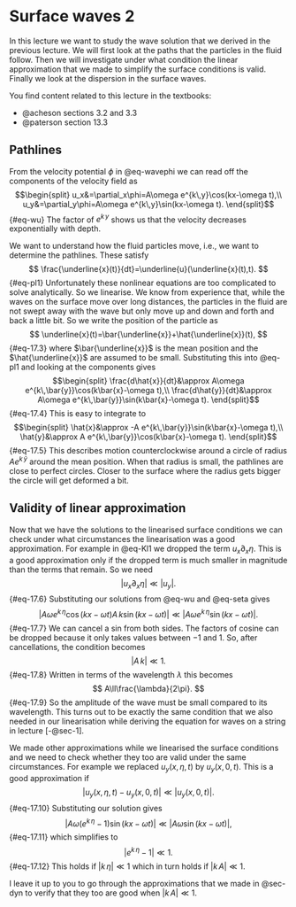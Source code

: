 # Surface waves 2
In this lecture we want to study the wave solution that we derived in the
previous lecture. We will first look at the paths that the particles in the
fluid follow. Then we will investigate under what condition the linear
approximation that we made to simplify the surface conditions is valid. Finally
we look at the dispersion in the surface waves.

You find content related to this lecture in the textbooks:

- @acheson sections 3.2 and 3.3
- @paterson section 13.3

## Pathlines
From the velocity potential $\phi$ in @eq-wavephi  we can read off the
components of the velocity field as
$$\begin{split}
u_x&=\partial_x\phi=A\omega e^{k\,y}\cos(kx-\omega t),\\
u_y&=\partial_y\phi=A\omega e^{k\,y}\sin(kx-\omega t).
\end{split}$$ {#eq-wu}
The factor of $e^{k\,y}$ shows us that the velocity decreases exponentially
with depth.

We want to understand how the fluid particles move, i.e., we want
to determine the pathlines. These satisfy
$$
\frac{\underline{x}(t)}{dt}=\underline{u}(\underline{x}(t),t).
$$ {#eq-pl1}
Unfortunately these nonlinear equations are too complicated to solve
analytically. So we linearise. We know from experience that, while
the waves on the surface move over long distances, the particles in
the fluid are not swept away with the wave but only move up and down
and forth and back a little bit. So we write the position of the
particle as
$$
\underline{x}(t)=\bar{\underline{x}}+\hat{\underline{x}}(t),
$$ {#eq-17.3}
where $\bar{\underline{x}}$ is the mean position and the $\hat{\underline{x}}$
are assumed to be small. Substituting this into @eq-pl1  and looking at the
components gives
$$\begin{split}
\frac{d\hat{x}}{dt}&\approx A\omega e^{k\,\bar{y}}\cos(k\bar{x}-\omega t),\\
\frac{d\hat{y}}{dt}&\approx A\omega e^{k\,\bar{y}}\sin(k\bar{x}-\omega t).
\end{split}$$ {#eq-17.4}
This is easy to integrate to
$$\begin{split}
\hat{x}&\approx -A e^{k\,\bar{y}}\sin(k\bar{x}-\omega t),\\
\hat{y}&\approx A e^{k\,\bar{y}}\cos(k\bar{x}-\omega t).
\end{split}$$ {#eq-17.5}
This describes motion counterclockwise around a circle of radius
$A e^{k\,\bar{y}}$ around the mean position. When that radius
is small, the pathlines are close to perfect circles. Closer to the surface
where the radius gets bigger the circle will get deformed a bit.


## Validity of linear approximation

Now that we have the solutions to the linearised surface conditions we
can check under what circumstances the linearisation was a good
approximation. For example in @eq-Kl1  we dropped the
term $u_x\partial_x\eta$. This is a good approximation only if the dropped
term is much smaller in magnitude than the terms that remain. So we need
$$
|u_x\partial_x\eta|\ll|u_y|.
$$ {#eq-17.6}
Substituting our solutions from @eq-wu  and @eq-seta gives
$$
|A\omega e^{k\,\eta}\cos(kx-\omega t)A\,k\sin(kx-\omega t)|
\ll|A\omega e^{k\,\eta}\sin(kx-\omega t)|.
$$ {#eq-17.7}
We can cancel a sin from both sides.
The factors of cosine can be dropped because it only
takes values between $-1$ and $1$. So, after cancellations, the condition
becomes
$$
|A\,k|\ll 1.
$$ {#eq-17.8}
Written in terms of the wavelength $\lambda$ this becomes
$$
A\ll\frac{\lambda}{2\pi}.
$$ {#eq-17.9}
So the amplitude of the wave must be small compared to its
wavelength.
This turns out to be exactly the same condition that we also needed in
our linearisation while deriving the equation for waves on a string in
lecture [-@sec-1].

We made other approximations while we linearised the surface
conditions and we need to check whether they too are valid under
the same circumstances. For example we replaced $u_y(x,\eta,t)$
by $u_y(x,0,t)$. This is a good approximation if
$$
|u_y(x,\eta,t)-u_y(x,0,t)|\ll|u_y(x,0,t)|.
$$ {#eq-17.10}
Substituting our solution gives
$$
|A\omega \left(e^{k\,\eta}-1\right)\sin(kx-\omega t)|
\ll|A\omega \sin(kx-\omega t)|,
$$ {#eq-17.11}
which simplifies to
$$
\left|e^{k\,\eta}-1\right|\ll1.
$$ {#eq-17.12}
This holds if $|k\, \eta|\ll 1$ which in turn holds if $|k\,A|\ll 1$.

I leave it up to you to go through the approximations
that we made in @sec-dyn to verify that they too are good
when $|k\,A|\ll 1$.
